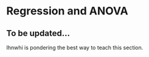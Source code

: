 # Regression and ANOVA

## To be updated...

Ihnwhi is pondering the best way to teach this section.
